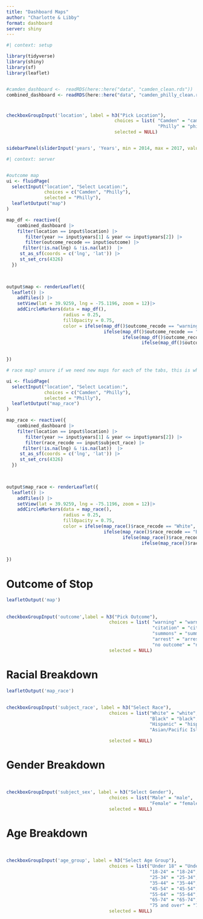 ```yaml
---
title: "Dashboard Maps"
author: "Charlotte & Libby"
format: dashboard
server: shiny
---
```


```r
#| context: setup

library(tidyverse)
library(shiny)
library(sf)
library(leaflet)


#camden_dashboard <-  readRDS(here::here("data", "camden_clean.rds"))
combined_dashboard <- readRDS(here::here("data", "camden_philly_clean.rds"))

```

#  {.sidebar}

```r
checkboxGroupInput('location', label = h3("Pick Location"),
                                        choices = list( "Camden" = "camden",
                                                        "Philly" = "philly"),
                                        selected = NULL)


sidebarPanel(sliderInput('years', 'Years', min = 2014, max = 2017, value = c(2014, 2017), sep = NULL))


```


```r
#| context: server


#outcome map
ui <- fluidPage(
  selectInput("location", "Select Location:",
              choices = c("Camden", "Philly"),
              selected = "Philly"),
  leafletOutput("map")
)

map_df <- reactive({
    combined_dashboard |> 
    filter(location == input$location) |> 
       filter(year >= input$years[1] & year <= input$years[2]) |> 
       filter(outcome_recode == input$outcome) |> 
      filter(!is.na(lng) & !is.na(lat))  |> 
     st_as_sf(coords = c('lng', 'lat')) |> 
     st_set_crs(4326)
  })
  


output$map <- renderLeaflet({
  leaflet() |> 
    addTiles() |> 
    setView(lat = 39.9259, lng = -75.1196, zoom = 12)|> 
    addCircleMarkers(data = map_df(), 
                     radius = 0.25, 
                     fillOpacity = 0.75,
                     color = ifelse(map_df()$outcome_recode == "warning", "blue",
                                    ifelse(map_df()$outcome_recode == "citation", "orange",
                                           ifelse(map_df()$outcome_recode == "summons", "red",
                                                  ifelse(map_df()$outcome_recode == "arrest", "purple", "gray")))))
  

})

# race map? unsure if we need new maps for each of the tabs, this is where I got stuck

ui <- fluidPage(
  selectInput("location", "Select Location:",
              choices = c("Camden", "Philly"),
              selected = "Philly"),
  leafletOutput("map_race")
)

map_race <- reactive({
    combined_dashboard |> 
    filter(location == input$location) |> 
       filter(year >= input$years[1] & year <= input$years[2]) |> 
       filter(race_recode == input$subject_race) |> 
      filter(!is.na(lng) & !is.na(lat))  |> 
     st_as_sf(coords = c('lng', 'lat')) |> 
     st_set_crs(4326)
  })
  


output$map_race <- renderLeaflet({
  leaflet() |> 
    addTiles() |> 
    setView(lat = 39.9259, lng = -75.1196, zoom = 12)|> 
    addCircleMarkers(data = map_race(), 
                     radius = 0.25, 
                     fillOpacity = 0.75,
                     color = ifelse(map_race()$race_recode == "White", "blue",
                                    ifelse(map_race()$race_recode == "Black", "orange",
                                           ifelse(map_race()$race_recode == "Hispanic", "red",
                                                  ifelse(map_race()$race_recode == "Asian/Pacific Islander", "purple", "gray")))))
  

})

```



# Outcome of Stop

```r
leafletOutput('map')
```

## {.sidebar}
```r
checkboxGroupInput('outcome',label = h3("Pick Outcome"),
                                      choices = list( "warning" = "warning",
                                                      "citation" = "citation",
                                                      "summons" = "summons",
                                                      "arrest" = "arrest",
                                                      "no outcome" = "no outcome"),
                                      selected = NULL)
```

# Racial Breakdown
```r
leafletOutput('map_race')
```

## {.sidebar}
```r
checkboxGroupInput('subject_race', label = h3("Select Race"),
                                      choices = list("White" = "white",
                                                     "Black" = "black",
                                                     "Hispanic" = "hispanic",
                                                     "Asian/Pacific Islander" = "asian/pacific islander"),

                                      selected = NULL)

```

# Gender Breakdown
```r

```

## {.sidebar}
```r
checkboxGroupInput('subject_sex', label = h3("Select Gender"),
                                      choices = list("Male" = "male",
                                                     "Female" = "female"),
                                      selected = NULL)


```

# Age Breakdown
```r

```

## {.sidebar}
```r

checkboxGroupInput('age_group', label = h3("Select Age Group"),
                                      choices = list("Under 18" = "Under 18",
                                                     "18-24" = "18-24",
                                                     "25-34" = "25-34",
                                                     "35-44" = "35-44",
                                                     "45-54" = "45-54",
                                                     "55-64" = "55-64",
                                                     "65-74" = "65-74",
                                                     "75 and over" = "75 and over"),
                                      selected = NULL)

```
